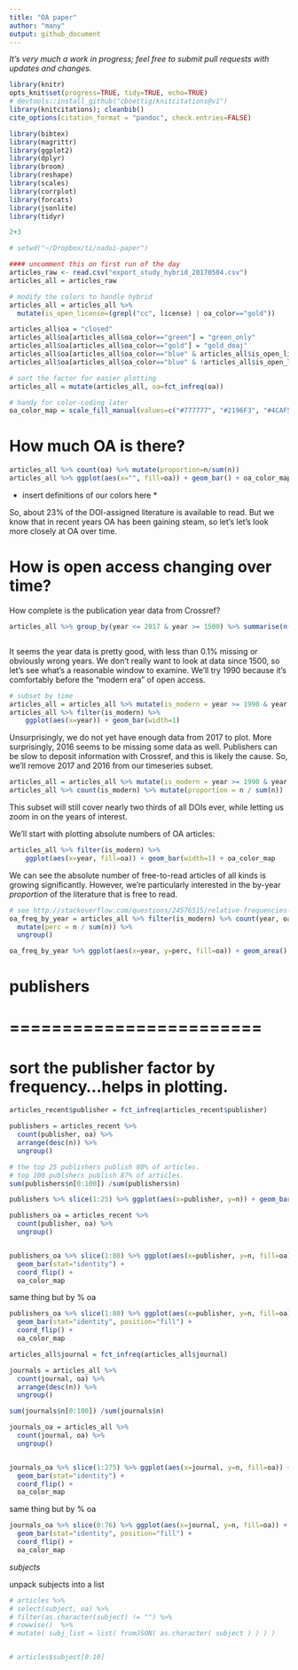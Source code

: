 ```yaml
---
title: "OA paper"
author: "many"
output: github_document
---
```


*It's very much a work in progress; feel free to submit pull requests with updates and changes.*

```r
library(knitr)
opts_knit$set(progress=TRUE, tidy=TRUE, echo=TRUE)
# devtools::install_github("cboettig/knitcitations@v1")
library(knitcitations); cleanbib()
cite_options(citation_format = "pandoc", check.entries=FALSE)

library(bibtex)
library(magrittr)
library(ggplot2)
library(dplyr)
library(broom)
library(reshape)
library(scales)
library(corrplot)
library(forcats)
library(jsonlite)
library(tidyr)
```

```r
2+3
```

```r
# setwd("~/Dropbox/ti/oadoi-paper")

#### uncomment this on first run of the day
articles_raw <- read.csv("export_study_hybrid_20170504.csv")
articles_all = articles_raw

# modify the colors to handle hybrid
articles_all = articles_all %>%
  mutate(is_open_license=(grepl("cc", license) | oa_color=="gold"))

articles_all$oa = "closed"
articles_all$oa[articles_all$oa_color=="green"] = "green_only"
articles_all$oa[articles_all$oa_color=="gold"] = "gold_doaj"
articles_all$oa[articles_all$oa_color=="blue" & articles_all$is_open_license] = "gold_not_doaj"
articles_all$oa[articles_all$oa_color=="blue" & !articles_all$is_open_license] = "free"

# sort the factor for easier plotting
articles_all = mutate(articles_all, oa=fct_infreq(oa))

# handy for color-coding later
oa_color_map = scale_fill_manual(values=c("#777777", "#2196F3", "#4CAF50", "#FFC107", "#FFEB3B"))


```













How much OA is there?
====================


```r
articles_all %>% count(oa) %>% mutate(proportion=n/sum(n))
articles_all %>% ggplot(aes(x="", fill=oa)) + geom_bar() + oa_color_map
```
* insert definitions of our colors here *

So, about 23% of the DOI-assigned literature is available to read. But we know that in recent years OA has been gaining steam, so let's let's look more closely at OA over time.


How is open access changing over time?
===================

How complete is the publication year data from Crossref?

```r
articles_all %>% group_by(year <= 2017 & year >= 1500) %>% summarise(n())



```

It seems the year data is pretty good, with less than 0.1% missing or obviously wrong years. We don't really want to look at data since 1500, so let's see what's a reasonable window to examine. We'll try 1990 because it's comfortably before the "modern era" of open access.

```r

# subset by time
articles_all = articles_all %>% mutate(is_modern = year >= 1990 & year <= 2017)
articles_all %>% filter(is_modern) %>%
    ggplot(aes(x=year)) + geom_bar(width=1) 

```

Unsurprisingly, we do not yet have enough data from 2017 to plot. More surprisingly, 2016 seems to be missing some data as well. Publishers can be slow to deposit information with Crossref, and this is likely the cause. So, we'll remove 2017 and 2016 from our timeseries subset.

```r
articles_all = articles_all %>% mutate(is_modern = year >= 1990 & year <= 2015)
articles_all %>% count(is_modern) %>% mutate(proportion = n / sum(n))

```

This subset will still cover nearly two thirds of all DOIs ever, while letting us zoom in on the years of interest.

We'll start with plotting absolute numbers of OA articles:
```r
articles_all %>% filter(is_modern) %>%
    ggplot(aes(x=year, fill=oa)) + geom_bar(width=1) + oa_color_map
```

We can see the absolute number of free-to-read articles of all kinds is growing significantly. However, we're particularly interested in the by-year *proportion* of the literature that is free to read.

```r
# see http://stackoverflow.com/questions/24576515/relative-frequencies-proportions-with-dplyr
oa_freq_by_year = articles_all %>% filter(is_modern) %>% count(year, oa) %>%  
  mutate(perc = n / sum(n)) %>%  
  ungroup()  

oa_freq_by_year %>% ggplot(aes(x=year, y=perc, fill=oa)) + geom_area() + oa_color_map
```



# publishers
# ========================

# sort the publisher factor by frequency...helps in plotting.
```r

articles_recent$publisher = fct_infreq(articles_recent$publisher)

publishers = articles_recent %>% 
  count(publisher, oa) %>%
  arrange(desc(n)) %>%
  ungroup()

# the top 25 publishers publish 80% of articles.
# top 100 publshers publish 87% of articles.
sum(publishers$n[0:100]) /sum(publishers$n)
```

```r
publishers %>% slice(1:25) %>% ggplot(aes(x=publisher, y=n)) + geom_bar(stat="identity") + coord_flip()
```

```r
publishers_oa = articles_recent %>% 
  count(publisher, oa) %>%
  ungroup()


publishers_oa %>% slice(1:80) %>% ggplot(aes(x=publisher, y=n, fill=oa)) + 
  geom_bar(stat="identity") + 
  coord_flip() +
  oa_color_map
```

same thing but by % oa
```r
publishers_oa %>% slice(1:80) %>% ggplot(aes(x=publisher, y=n, fill=oa)) + 
  geom_bar(stat="identity", position="fill") + 
  coord_flip() +
  oa_color_map

```





```r

articles_all$journal = fct_infreq(articles_all$journal)

journals = articles_all %>% 
  count(journal, oa) %>%
  arrange(desc(n)) %>%
  ungroup()

sum(journals$n[0:100]) /sum(journals$n)

journals_oa = articles_all %>% 
  count(journal, oa) %>%
  ungroup()


journals_oa %>% slice(1:275) %>% ggplot(aes(x=journal, y=n, fill=oa)) + 
  geom_bar(stat="identity") + 
  coord_flip() +
  oa_color_map
```

same thing but by % oa
```r
journals_oa %>% slice(0:76) %>% ggplot(aes(x=journal, y=n, fill=oa)) + 
  geom_bar(stat="identity", position="fill") + 
  coord_flip() +
  oa_color_map

```













_subjects_

unpack subjects into a list
```r
# articles %>% 
# select(subject, oa) %>%
# filter(as.character(subject) != "") %>%
# rowwise()  %>%
# mutate( subj_list = list( fromJSON( as.character( subject ) ) ) )


# articles$subject[0:10]
```



